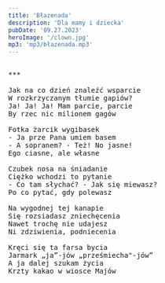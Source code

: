 ```yaml
---
title: 'Błazenada'
description: 'Dla mamy i dziecka'
pubDate: '09.27.2023'
heroImage: '/clown.jpg'
mp3: 'mp3/błazenada.mp3'
---
```

<pre>

***

Jak na co dzień znaleźć wsparcie 
W rozkrzyczanym tłumie gapiów? 
Ja! Ja! Ja! Mam parcie, parcie
By rzec nic milionem gagów

Fotka żarcik wygibasek
- Ja prze Pana umiem basem 
- A sopranem? - Też! No jasne!
Ego ciasne, ale własne

Czubek nosa na śniadanie
Ciężko wchodzi to pytanie
- Co tam słychać? - Jak się miewasz?
Po co pytać, gdy polewasz

Na wygodnej tej kanapie
Się rozsiadasz zniechęcenia
Nawet trochę nie udajesz 
Ni zdziwienia, podniecenia

Kręci się ta farsa bycia 
Jarmark „ja”-jów „prześmiecha"-jów”
A ja dalej szukam życia 
Krzty kakao w wiosce Majów

</pre>
